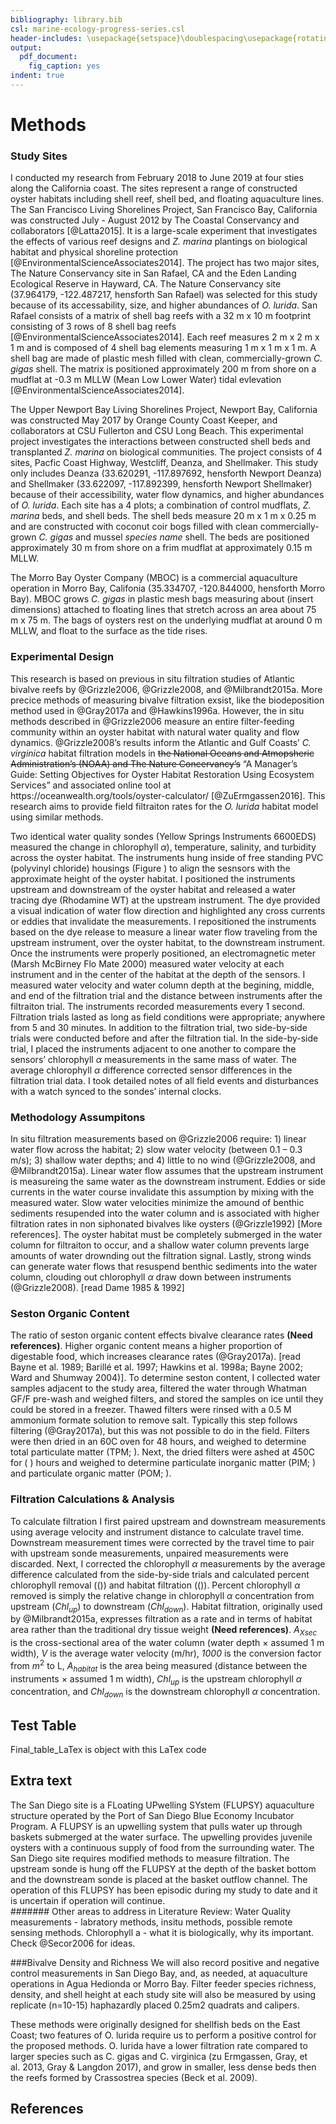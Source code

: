 ```yaml
---
bibliography: library.bib
csl: marine-ecology-progress-series.csl
header-includes: \usepackage{setspace}\doublespacing\usepackage{rotating}
output:
  pdf_document:
    fig_caption: yes
indent: true
---
```


# Methods

### Study Sites
I conducted my research from February 2018 to June 2019 at four sties along the California coast. The sites represent a range of constructed oyster habitats including shell reef, shell bed, and floating aquaculture lines.
The San Francisco Living Shorelines Project, San Francisco Bay, California was constructed July - August 2012 by The Coastal Conservancy and collaborators [@Latta2015]. 
It is a large-scale experiment that investigates the effects of various reef designs and *Z. marina* plantings on biological habitat and physical shoreline protection [@EnvironmentalScienceAssociates2014]. 
The project has two major sites, The Nature Conservancy site in San Rafael, CA and the Eden Landing Ecological Reserve in Hayward, CA. 
The Nature Conservancy site (37.964179, -122.487217, hensforth San Rafael) was selected for this study because of its accessability, size, and higher abundances of *O. lurida*. 
San Rafael consists of a matrix of shell bag reefs with a 32 m x 10 m footprint consisting of 3 rows of 8 shell bag reefs [@EnvironmentalScienceAssociates2014]. 
Each reef measures 2 m x 2 m x 1 m  and is composed of 4 shell bag elements measuring 1 m x 1 m x 1 m. A shell bag are made of plastic mesh filled with clean, commercially-grown *C. gigas* shell. 
The matrix is positioned approximately 200 m from shore on a mudflat at -0.3 m MLLW (Mean Low Lower Water) tidal evlevation [@EnvironmentalScienceAssociates2014]. 

The Upper Newport Bay Living Shorelines Project, Newport Bay, California was constructed May 2017 by Orange County Coast Keeper, and collaborators at CSU Fullerton and CSU Long Beach. 
This experimental project investigates the interactions between constructed shell beds and transplanted *Z. marina* on biological communities. 
The project consists of 4 sites, Pacfic Coast Highway, Westcliff, Deanza, and Shellmaker. This study only includes Deanza (33.620291, -117.897692, hensforth Newport Deanza) and Shellmaker (33.622097, -117.892399, hensforth Newport Shellmaker) because of their accessibility, water flow dynamics, and higher abundances of *O. lurida*. 
Each site has a 4 plots; a combination of control mudflats, *Z. marina* beds, and shell beds. The shell beds measure 20 m x 1 m x 0.25 m and are constructed with coconut coir bogs filled with clean commercially-grown *C. gigas* and mussel *species name* shell. 
The beds are positioned approximately 30 m from shore on a frim mudflat at approximately 0.15 m MLLW.

The Morro Bay Oyster Company (MBOC) is a commercial aquaculture operation in Morro Bay, Califonia (35.334707, -120.844000, hensforth Morro Bay). 
MBOC grows *C. gigas* in plastic mesh bags measuring about (insert dimensions) attached to floating lines that stretch across an area about 75 m x 75 m. 
The bags of oysters rest on the underlying mudflat at around 0 m MLLW, and float to the surface as the tide rises. 

### Experimental Design
This research is based on previous in situ filtration studies of Atlantic bivalve reefs by @Grizzle2006, @Grizzle2008, and @Milbrandt2015a. 
More precice methods of measuring bivalve filtration exsist, like the biodeposition method used in @Gray2017a and @Hawkins1996a. 
However, the in situ methods described in @Grizzle2006 measure an entire filter-feeding community within an oyster habitat with natural water quality and flow dynamics. 
@Grizzle2008’s results inform the Atlantic and Gulf Coasts' *C. virginica* habitat filtration models in ~~the National Oceans and Atmopsheric Administration's (NOAA) and The Nature Concervancy's~~ "A Manager's Guide: Setting Objectives for Oyster Habitat Restoration Using Ecosystem Services" and associated online tool at https://oceanwealth.org/tools/oyster-calculator/ [@ZuErmgassen2016]. 
This research aims to provide field filtraiton rates for the *O. lurida* habitat model using similar methods.

Two identical water quality sondes (Yellow Springs Instruments 6600EDS) measured the change in chlorophyll $\alpha$), temperature, salinity, and turbidity across the oyster habitat. 
The instruments hung inside of free standing PVC (polyvinyl chloride) housings (Figure \ref{fig:fieldgear}) to align the sesnsors with the approximate height of the oyster habitat. 
I positioned the instruments upstream and downstream of the oyster habitat and released a water tracing dye (Rhodamine WT) at the upstream instrument. 
The dye provided a visual indication of water flow direction and highlighted any cross currents or eddies that invalidate the measurements. 
I repositioned the instruments based on the dye release to measure a linear water flow traveling from the upstream instrument, over the oyster habitat, to the downstream instrument. 
Once the instruments were properly positioned, an electromagnetic meter (Marsh McBirney Flo Mate 2000) measured water velocity at each instrument and in the center of the habitat at the depth of the sensors. 
I measured water velocity and water column depth at the begining, middle, and end of the filtration trial and the distance between instruments after the filtraiton trial. 
The instruments recorded measurements every 1 second. Filtration trials lasted as long as field conditions were appropriate; anywhere from 5 and 30 minutes. 
In addition to the filtration trial, two side-by-side trials were conducted before and after the filtration tial. In the side-by-side trial, I placed the instruments adjacent to one another to compare the sensors' chlorophyll $\alpha$ measurements in the same mass of water. 
The average chlorophyll $\alpha$ difference corrected sensor differences in the filtration trial data. 
I took detailed notes of all field events and disturbances with a watch synced to the sondes' internal clocks.

\begin{figure}[h]
  \centering
  \includegraphics[width=0.5\textwidth]{Fieldwork instruments and gear copy.jpg}
  \caption{Two identical YSI 6600EDS water quality sondes were used to measure chlorophyll, temperature, salinity, and turbidity. The sondes were hung inside PVC housings to adjust the sensor depth in the water column. Water velocity measurements were taken with an Marsh McBirney Flo Mate 2000.}
  \label{fig:fieldgear}
\end{figure}

### Methodology Assumpitons
In situ filtration measurements based on @Grizzle2006 require: 1) linear water flow across the habitat; 2) slow water velocity (between 0.1 – 0.3 m/s); 3) shallow water depths; and 4) little to no wind (@Grizzle2008, and @Milbrandt2015a). 
Linear water flow assumes that the upstream instrument is measureing the same water as the downstream instrument.
Eddies or side currents in the water course invalidate this assumption by mixing with the measured water. 
Slow water velocities minimize the amound of benthic sediments resupended into the water column and is associated with higher filtration rates in non siphonated bivalves like oysters (@Grizzle1992) [More references]. 
The oyster habitat must be completely submerged in the water column for filtraiton to occur, and a shallow water column prevents large amounts of water drownding out the filtration signal. 
Lastly, strong winds can generate water flows that resuspend benthic sediments into the water column, clouding out chlorophyll $\alpha$ draw down between instruments (@Grizzle2008). [read Dame 1985 & 1992]

### Seston Organic Content
The ratio of seston organic content effects bivalve clearance rates **(Need references)**. 
Higher organic content means a higher proportion of digestable food, which increases clearance rates (@Gray2017a). [read Bayne et al. 1989; Barillé et al. 1997; Hawkins et al. 1998a; Bayne 2002; Ward and Shumway 2004)]. 
To determine seston content, I collected water samples adjacent to the study area, filtered the water through 
Whatman GF/F pre-wash and weighed filters, and stored the samples on ice until they could be stored in a freezer. 
Thawed filters were rinsed with a 0.5 M ammonium formate solution to remove salt. 
Typically this step follows filtering (@Gray2017a), but this was not possible to do in the field. 
Filters were then dried in an 60C oven for 48 hours, and weighed to determine total particulate matter (TPM; \ref{eq:TPM}). 
Next, the dried filters were ashed at 450C for \( \leq 4 \) hours and weighed to determine particulate inorganic matter (PIM; \ref{eq:PIM}) and particulate organic matter (POM; \ref{eq:POM}).

\begin{equation}
\label{Eq:TPM}
TPM (mg/L)= \frac{Filter Dry Weight (mg) - Filter Pre Weight (mg)}{Water sample volume (mL)} \times 1000
\end{equation}

\begin{equation}
\label{Eq:PIM}
PIM (mg/L)= TPM (mg/L) - \frac{Filter Ash Weight (mg) - Filter Pre Weight (mg)}{Water sample volume (ml)} \times 1000
\end{equation}

\begin{equation}
\label{Eq:POM}
POM (mg/L) = TPM (mg/L) - PIM (mg/L)
\end{equation}

### Filtration Calculations & Analysis
To calculate filtration I first paired upstream and downstream measurements using average velocity and instrument distance to calculate travel time. 
Downstream measurement times were corrected by the travel time to pair with upstream sonde measurements, unpaired measurements were discarded. 
Next, I corrected the chlorophyll $\alpha$ measurements by the average difference calculated from the side-by-side trials and calculated percent chlorophyll removal (\(\autoref{Eq:PrctChl}\)) and habitat filtration (\(\autoref{Eq:Lhrm2}\)). 
Percent chlorophyll $\alpha$ removed is simply the relative change in chlorophyll $\alpha$ concentration from upstream ($Chl_{up}$) to downstream ($Chl_{down}$). Habitat filtration, originally used by @Milbrandt2015a, expresses filtration as a rate and in terms of habitat area rather than the traditional dry tissue weight **(Need references)**. 
$A_{Xsec}$ is the cross-sectional area of the water column (water depth $\times$ assumed 1 m width), *V* is the average water velocity (m/hr), *1000* is the conversion factor from $m^2$ to L, $A_{habitat}$ is the area being measured (distance between the instruments $\times$ assumed 1 m width), $Chl_{up}$ is the upstream chlorophyll $\alpha$ concentration, and $Chl_{down}$ is the downstream chlorophyll $\alpha$ concentration.

\begin{equation}
\label{Eq:PrctChl}
Percent Chlorophyll\alpha Removed = \frac{Chl_{up} - Chl_{down}}{Chl_{up}} \times 100
\end{equation}

\begin{equation}
\label{Eq:Lhrm2}
Habitat Filtration Rate (Lhr^{-1}m^2) = \frac{A_{Xsec} \times V \times 1000}{A_{habitat}} \times \frac{Chl_{up} - Chl_{down}}{Chl_{up}}
\end{equation}

## Test Table

Final_table_LaTex is object with this LaTex code

\begin{sidewaystable}[ht]
\centering
\begin{tabular}{rlllrrrrrrrrrrrr}
  \hline
 & Site & Date & Experiment & Temp\_C\_Up & Sal\_ppt\_Up & Turbidity\_NTU\_Up & Avg\_TPM & Avg\_OC\_Ratio & Chl\_ug\_L\_Up & Chl\_ug\_L\_Down & avg\_depth\_cm & d\_bw\_sondes\_m & avg\_m\_hr & pcnt\_Chl\_rmvd & L\_hr\_m2 \\ 
  \hline
1 & Deanza & 2018-10-25 & Filtration & 21.09 & 33.50 & 4.80 &  &  & 3.20 & 3.40 & 17.50 & 19.20 & 234.00 & -9.90 & -212.00 \\ 
  2 & Deanza & 2018-10-26 & Filtration & 20.96 & 36.40 & 2.40 & 0.00 & 0.64 & 4.00 & 3.30 & 19.00 & 19.20 & 288.00 & 15.30 & 436.00 \\ 
  3 & Deanza & 2019-04-15 & Filtration & 19.43 & 36.40 & 3.40 & 0.01 & 0.64 & 1.30 & 1.30 & 23.00 & 16.40 & 240.00 & -6.00 & -201.00 \\ 
  4 & Deanza & 2019-04-17 & Filtration & 19.41 & 37.40 & 4.90 & 0.00 & 0.77 & 0.10 & 1.10 & 0.17 & 16.40 & 396.00 & 13.30 & 5.00 \\ 
  5 & Deanza & 2019-05-10 & Filtration & 19.25 & 37.40 & 2.90 & 0.01 & 0.84 & 4.00 & 3.80 & 31.25 & 14.80 & 324.00 & 5.50 & 376.00 \\ 
  6 & Deanza & 2019-05-11 & Filtration & 18.85 & 36.50 & 2.90 & 0.00 & 0.76 & 3.70 & 3.60 & 35.00 & 15.00 & 369.00 & 3.90 & 336.00 \\ 
  7 & Deanza & 2019-05-21 & Filtration & 18.89 & 34.20 & 3.30 & 0.00 & 0.77 & 6.30 & 6.50 & 24.00 & 16.00 & 288.00 & -3.50 & -152.00 \\ 
  8 & Deanza & 2019-05-22 & Filtration & 18.62 & 33.90 & 2.80 & 0.00 & 0.77 & 7.40 & 7.00 & 22.50 & 15.70 & 216.00 & 5.00 & 155.00 \\ 
  9 & Deanza & 2019-05-09 & Filtration & 19.44 & 37.00 & 2.30 & 0.00 & 0.79 & 5.40 & 5.20 & 32.50 & 15.00 & 243.00 & 4.50 & 235.00 \\ 
  10 & Deanza & 2019-06-08 & Filtration & 19.07 & 37.10 & 2.70 & 0.00 & 0.73 & 4.30 & 4.40 & 26.50 & 15.70 & 324.00 & -2.30 & -126.00 \\ 
  11 & Deanza & 2019-06-09 & Neg Control 1 & 19.18 & 37.10 & 1.30 & 0.00 & 0.79 & 2.80 & 2.80 & 47.50 & 12.80 & 423.00 & -2.40 & -377.00 \\ 
  12 & Deanza & 2019-06-09 & Neg Control 2 & 19.22 & 37.00 & 2.00 & 0.00 & 0.79 & 2.90 & 2.90 & 33.00 & 12.80 & 225.00 & -2.90 & -170.00 \\ 
  13 & Deanza & 2019-06-09 & Neg Control 3 & 19.62 & 36.60 & 2.20 & 0.00 & 0.79 & 3.70 & 3.50 & 21.25 & 12.20 & 216.00 & 3.30 & 124.00 \\ 
  14 & Shellmaker & 2019-05-10 & Filtration & 19.78 & 37.00 & 4.10 & 0.01 & 0.76 & 3.70 & 3.80 & 38.50 & 13.00 & 216.00 & -5.00 & -321.00 \\ 
  15 & Shellmaker & 2019-05-11 & Filtration & 21.52 & 36.50 & 4.70 & 0.01 & 0.75 & 2.40 & 1.90 & 32.50 & 12.20 & 162.00 & 20.40 & 882.00 \\ 
  16 & Shellmaker & 2019-05-22 & Filtration & 19.29 & 33.70 & 3.80 & 0.00 & 0.80 & 2.70 & 4.10 & 26.25 & 8.60 & 135.00 & -60.10 & -2477.00 \\ 
  17 & Shellmaker & 2019-06-08 & Filtration & 20.06 & 36.00 & 4.00 & 0.00 & 0.80 & 2.70 & 2.70 & 26.25 & 8.60 & 153.00 & -2.80 & -131.00 \\ 
  18 & Shellmaker & 2019-06-09 & Neg Control 1 & 22.40 & 36.00 & 5.80 & 0.00 & 0.82 & 1.10 & 3.00 & 40.75 & 7.80 & 162.00 & -201.50 & -17053.00 \\ 
  19 & Morro Bay & 2018-07-27 & Filtration & 17.66 & 35.90 & 7.90 & 0.02 & 0.74 & 4.50 & 3.70 & 47.50 & 26.00 & 108.00 & 17.50 & 346.00 \\ 
  20 & Morro Bay & 2018-07-28 & Filtration & 17.45 & 35.90 & 7.40 & 0.01 & 0.67 & 3.00 & 2.70 & 29.50 & 27.00 & 96.00 & 9.90 & 103.00 \\ 
  21 & Morro Bay & 2019-05-18 & Filtration & 16.29 & 37.60 & 17.50 &  &  & 2.90 & 3.00 & 42.50 & 30.50 & 270.00 & -5.70 & -214.00 \\ 
  22 & Morro Bay & 2019-05-19 & Filtration & 15.94 & 36.40 & 10.90 & 0.01 & 0.82 & 2.20 & 2.50 & 45.00 & 30.50 & 90.00 & -17.80 & -236.00 \\ 
  23 & Morro Bay & 2019-06-06 & Neg Control 1 & 17.28 & 38.10 & 11.90 & 0.01 & 0.78 & 2.10 & 2.10 & 32.50 & 20.50 & 171.00 & -1.10 & -30.00 \\ 
  24 & San Rafael & 2018-11-07 & Neg Control 1 & 16.45 & 29.90 & 25.50 & 0.03 & 0.83 & 6.90 & 7.00 & 39.50 & 11.60 & 216.00 & -1.80 & -134.00 \\ 
  25 & San Rafael & 2018-11-08 & Filtration & 14.52 & 29.90 & 30.90 & 0.03 & 0.86 & 5.10 & 4.80 & 69.33 & 12.30 & 120.00 & 5.60 & 376.00 \\ 
  26 & San Rafael & 2018-07-17 & Filtration & 24.51 & 29.60 & 30.60 & 0.08 & 0.88 & 4.50 & 4.50 & 72.50 & 21.00 & 108.00 & -1.10 & -42.00 \\ 
  27 & San Rafael & 2018-07-18 & Filtration & 24.32 & 29.90 & 21.70 & 0.04 & 0.80 & 4.50 & 4.40 & 78.75 & 21.00 & 720.00 & 1.10 & 289.00 \\ 
  28 & San Rafael & 2018-09-10 & Filtration & 19.02 & 30.30 & 23.10 & 0.04 & 0.90 & 4.90 & 4.80 & 89.00 & 25.30 & 166.00 & 2.40 & 139.00 \\ 
   \hline
\end{tabular}
\caption{Summary Table of all field days} 
\end{sidewaystable}


## Extra text

The San Diego site is a FLoating UPwelling SYstem (FLUPSY) aquaculture structure operated by the Port of San Diego Blue Economy Incubator Program. 
A FLUPSY is an upwelling system that pulls water up through baskets submerged at the water surface. 
The upwelling provides juvenile oysters with a continuous supply of food from the surrounding water. 
The San Diego site requires modified methods to measure filtration. The upstream sonde is hung off the FLUPSY at the depth of the basket bottom and the downstream sonde is placed at the basket outflow channel. 
The operation of this FLUPSY has been episodic during my study to date and it is uncertain if operation will continue.  
####### Other areas to address in Literature Review: Water Quality measurements - labratory methods, insitu methods, possible remote sensing methods. 
Chlorophyll a - what it is biologically, why its important. Check @Secor2006 for ideas.

###Bivalve Density and Richness
We will also record positive and negative control measurements in San Diego Bay, and, as needed, at aquaculture operations in Agua Hedionda or Morro Bay. 
Filter feeder species richness, density, and shell height at each study site will also be measured by using replicate (n=10-15) haphazardly placed 0.25m2 quadrats and calipers.


These methods were originally designed for shellfish beds on the East Coast; two features of O. lurida require us to perform a positive control for the proposed methods. 
O. lurida have a lower filtration rate compared to larger species such as C. gigas and C. virginica (zu Ermgassen, Gray, et al. 2013, Gray & Langdon 2017), and grow in smaller, less dense beds then the reefs formed by Crassostrea species (Beck et al. 2009). 

## References